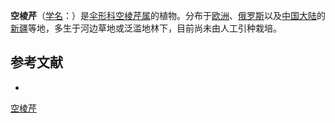 {{NoteTA|G1=LS}}
{{Speciesbox
| name = 空棱芹
| status = 
| status_system = 
| image = Cenolophium denudatum02.jpg
| genus = Cenolophium
| species = denudatum
| authority = (Hornem.) Tutin in Fedde
}}

'''空棱芹'''（[[学名|学名]]：{{lang|la|''Cenolophium denudatum''}}）是[[伞形科|伞形科]][[空棱芹属|空棱芹属]]的植物。分布于[[欧洲|欧洲]]、[[俄罗斯|俄罗斯]]以及[[中国大陆|中国大陆]]的[[新疆|新疆]]等地，多生于河边草地或泛滥地林下，目前尚未由人工引种栽培。

== 参考文献 ==
<div class="references-small">
* {{cite web| url =http://www.bioinfo.cn/db05/KmzwSpecies.php?action=view&id=22708| title =空棱芹| work =《中国高等植物数据库全库》| publisher =中国科学院微生物研究所| author =昆明植物研究所| accessdate =2009-02-25| deadurl =yes| archiveurl =https://web.archive.org/web/20160305080155/http://www.bioinfo.cn/db05/KmzwSpecies.php?action=view&id=22708| archivedate =2016-03-05}}
</div>
{{Taxonbar|from=Q15231638}}

[[Category:空棱芹属|空棱芹]]


{{Apiales-stub}}